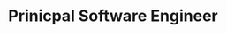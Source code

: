 ---
title: Prinicpal Software Engineer
name: Alex Collins
site: https://argoproj.github.io/
company: Intuit
talk: normal
talk-title: "Maintainer's Update"
headshot: alex-collins.jpg
twitter: https://twitter.com/alex_e_collins
---